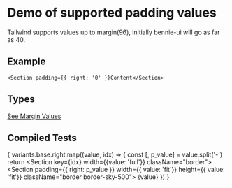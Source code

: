 
# Demo of supported padding values
Tailwind supports values up to margin(96), initially bennie-ui will go as far as 40.

## Example
```
<Section padding={{ right: '0' }}Content</Section>
```
## Types
[See Margin Values](https://github.com/bolanosdev/bennie-ui/blob/main/libraries/types/spacing/padding.types.ts)

## Compiled Tests
{
  variants.base.right.map((value, idx) => {
    const [, p_value] = value.split('-')
    return <Section key={idx} width={{value: 'full'}} className="border">
      <Section 
        padding={{ right: p_value }} 
        width={{ value: 'fit'}}
        height={{ value: 'fit'}}
        className="border border-sky-500">
          {value}
      </Section>
    </Section>
  })
}


